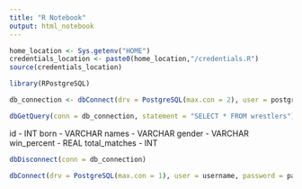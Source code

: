 ```yaml
---
title: "R Notebook"
output: html_notebook
---
```


```r
home_location <- Sys.getenv("HOME")
credentials_location <- paste0(home_location,"/credentials.R")
source(credentials_location)
```

```r
library(RPostgreSQL)
```
```r
db_connection <- dbConnect(drv = PostgreSQL(max.con = 2), user = postgresql_username, password = postgresql_password, dbname = 'wrestling', host = 'localhost')
```

```r
dbGetQuery(conn = db_connection, statement = "SELECT * FROM wrestlers")
```

id - INT
born - VARCHAR
names - VARCHAR
gender - VARCHAR
win_percent - REAL
total_matches - INT

```r
dbDisconnect(conn = db_connection)
```


```r
dbConnect(drv = PostgreSQL(max.con = 1), user = username, password = password, dbname='mvhbdgdk', host='manny.db.elephantsql.com')
```




















